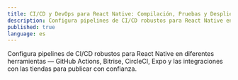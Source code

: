 ```yaml
---
title: CI/CD y DevOps para React Native: Compilación, Pruebas y Despliegue
description: Configura pipelines de CI/CD robustos para React Native en diferentes herramientas — GitHub Actions, Bitrise, CircleCI, Expo y las integraciones con las tiendas para publicar con confianza.
published: true
language: es
---
```


Configura pipelines de CI/CD robustos para React Native en diferentes herramientas — GitHub Actions, Bitrise, CircleCI, Expo y las integraciones con las tiendas para publicar con confianza.


